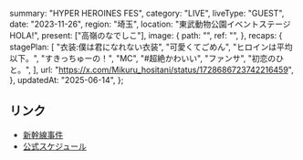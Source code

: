   summary: "HYPER HEROINES FES",
  category: "LIVE",
  liveType: "GUEST",
  date: "2023-11-26",
  region: "埼玉",
  location: "東武動物公園イベントステージHOLA!",
  present: ["高嶺のなでしこ"],
  image: {
    path: "",
    ref: "",
  },
  recaps: {
    stagePlan: [
      "衣装:僕は君になれない衣装",
      "可愛くてごめん",
      "ヒロインは平均以下。",
      "すきっちゅーの！",
      "MC",
      "#超絶かわいい",
      "ファンサ",
      "初恋のひと。",
    ],
    url: "https://x.com/Mikuru_hositani/status/1728686723742216459",
  },
  updatedAt: "2025-06-14",
};

## リンク

- [新幹線事件](https://x.com/takanekomanager/status/1728688876322275784)
- [公式スケジュール](https://takanenonadeshiko.jp/?p=1545)
